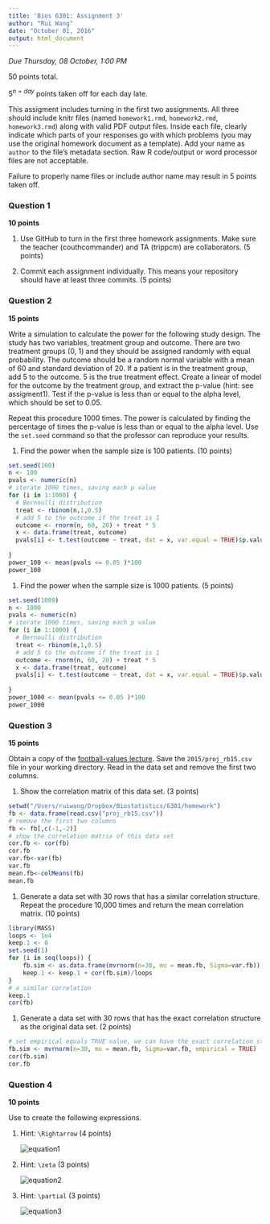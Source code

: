 ```yaml
---
title: 'Bios 6301: Assignment 3'
author: "Rui Wang"
date: "October 01, 2016"
output: html_document
---
```


*Due Thursday, 08 October, 1:00 PM*

50 points total.

$5^{n=day}$ points taken off for each day late.

This assigment includes turning in the first two assignments. All three should
include knitr files (named `homework1.rmd`, `homework2.rmd`, `homework3.rmd`)
along with valid PDF output files. Inside each file, clearly indicate which
parts of your responses go with which problems (you may use the original homework
document as a template). Add your name as `author` to the file's metadata section.
Raw R code/output or word processor files are not acceptable.

Failure to properly name files or include author name may result in 5 points taken off.

### Question 1 ###

**10 points**

1. Use GitHub to turn in the first three homework assignments. Make sure the teacher (couthcommander) and TA (trippcm) are collaborators. (5 points)

1. Commit each assignment individually.  This means your repository should have at least three commits. (5 points)

### Question 2 ###

**15 points**

Write a simulation to calculate the power for the following study
design.  The study has two variables, treatment group and outcome.
There are two treatment groups (0, 1) and they should be assigned
randomly with equal probability.  The outcome should be a random normal
variable with a mean of 60 and standard deviation of 20.  If a patient
is in the treatment group, add 5 to the outcome.  5 is the true
treatment effect.  Create a linear of model for the outcome by the
treatment group, and extract the p-value (hint: see assigment1).
Test if the p-value is less than or equal to the alpha level, which
should be set to 0.05.

Repeat this procedure 1000 times. The power is calculated by finding
the percentage of times the p-value is less than or equal to the alpha
level.  Use the `set.seed` command so that the professor can reproduce
your results.

1. Find the power when the sample size is 100 patients. (10 points)
```r
set.seed(100)
n <- 100
pvals <- numeric(n)
# iterate 1000 times, saving each p value
for (i in 1:1000) {
  # Bernoulli distribution
  treat <- rbinom(n,1,0.5)
  # add 5 to the outcome if the treat is 1
  outcome <- rnorm(n, 60, 20) + treat * 5
  x <- data.frame(treat, outcome)
  pvals[i] <- t.test(outcome ~ treat, dat = x, var.equal = TRUE)$p.value
  
}
power_100 <- mean(pvals <= 0.05 )*100
power_100
```

1. Find the power when the sample size is 1000 patients. (5 points)
```r
set.seed(1000)
n <- 1000
pvals <- numeric(n)
# iterate 1000 times, saving each p value
for (i in 1:1000) {
  # Bernoulli distribution
  treat <- rbinom(n,1,0.5)
  # add 5 to the outcome if the treat is 1
  outcome <- rnorm(n, 60, 20) + treat * 5
  x <- data.frame(treat, outcome)
  pvals[i] <- t.test(outcome ~ treat, dat = x, var.equal = TRUE)$p.value
  
}
power_1000 <- mean(pvals <= 0.05 )*100
power_1000
```

### Question 3 ###

**15 points**

Obtain a copy of the [football-values lecture](https://github.com/couthcommander/football-values).
Save the `2015/proj_rb15.csv` file in your working directory.  Read
in the data set and remove the first two columns.

1. Show the correlation matrix of this data set. (3 points)
```r
setwd("/Users/ruiwang/Dropbox/Biostatistics/6301/homework")
fb <- data.frame(read.csv("proj_rb15.csv"))
# remove the first two columns
fb <- fb[,c(-1,-2)]
# show the correlation matrix of this data set
cor.fb <- cor(fb)
cor.fb
var.fb<-var(fb)
var.fb
mean.fb<-colMeans(fb)
mean.fb
```

1. Generate a data set with 30 rows that has a similar correlation
structure.  Repeat the procedure 10,000 times and return the mean
correlation matrix. (10 points)
```r
library(MASS)
loops <- 1e4
keep.1 <- 0
set.seed(1)
for (i in seq(loops)) {
    fb.sim <- as.data.frame(mvrnorm(n=30, mu = mean.fb, Sigma=var.fb))
    keep.1 <- keep.1 + cor(fb.sim)/loops
}
# a similar correlation
keep.1
cor(fb)
```

1. Generate a data set with 30 rows that has the exact correlation
structure as the original data set. (2 points)
```r
# set empirical equals TRUE value, we can have the exact correlation structure
fb.sim <- mvrnorm(n=30, mu = mean.fb, Sigma=var.fb, empirical = TRUE)
cor(fb.sim)
cor.fb
```

### Question 4 ###

**10 points**

Use \LaTeX to create the following expressions.

1. Hint: `\Rightarrow` (4 points)

    ![equation1](eq1.png)
\begin {equation*}
\begin {aligned}
P(B) &=\sum_{j} P(B|A_j)P(A_j),\\
     &\Rightarrow P(A_i|B) = \frac{P(B|A_i)P(A_i)}{\sum_j (B|A_j)P(A_j)}
\end {aligned}
\end {equation*}

1. Hint: `\zeta` (3 points)

    ![equation2](eq2.png)
\begin {equation*}
\hat{f}(\zeta) = \int_{-\infty}^{\infty} f(x)e^{-2\pi ix\zeta} \, dx
\end {equation*}

1. Hint: `\partial` (3 points)

    ![equation3](eq3.png)
\begin {equation*}
J = \frac{df}{dx} = \bigg[\frac{\partial f}{\partial x_1} \cdots \frac{\partial f}{\partial x_n}\bigg] = \begin {bmatrix}
 \frac{\partial f_1}{\partial x_1} & \cdots & \frac{\partial f_1}{\partial x_n} \\
 \vdots & \ddots & \vdots \\
 \frac{\partial f_m}{\partial x_1} & \cdots & \frac{\partial f_m}{\partial x_n}
\end {bmatrix}
\end {equation*}
